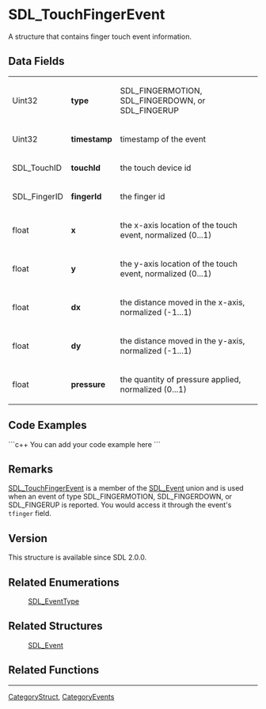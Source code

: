 <!-- pragma section-numbers off -->
<!-- pragma camelcase off -->

= SDL_TouchFingerEvent =
A structure that contains finger touch event information.


== Data Fields ==
{|
|Uint32
|'''type'''
|SDL_FINGERMOTION, SDL_FINGERDOWN, or SDL_FINGERUP
|-
|Uint32
|'''timestamp'''
|timestamp of the event
|-
|SDL_TouchID
|'''touchId'''
|the touch device id
|-
|SDL_FingerID
|'''fingerId'''
|the finger id
|-
|float
|'''x'''
|the x-axis location of the touch event, normalized (0...1)
|-
|float
|'''y'''
|the y-axis location of the touch event, normalized (0...1)
|-
|float
|'''dx'''
|the distance moved in the x-axis, normalized (-1...1)
|-
|float
|'''dy'''
|the distance moved in the y-axis, normalized (-1...1)
|-
|float
|'''pressure'''
|the quantity of pressure applied, normalized (0...1)
|}

== Code Examples ==
```c++
You can add your code example here
```

== Remarks ==
[[SDL_TouchFingerEvent]] is a member of the [[SDL_Event]] union and is used when an event of type SDL_FINGERMOTION, SDL_FINGERDOWN, or SDL_FINGERUP is reported.  You would access it through the event's <code>tfinger</code> field.


== Version ==
This structure is available since SDL 2.0.0.


== Related Enumerations ==
:[[SDL_EventType]]

== Related Structures ==
:[[SDL_Event]]

== Related Functions ==

----
[[CategoryStruct]], [[CategoryEvents]]
